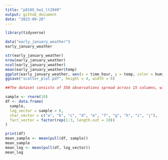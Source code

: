 ```yaml
---
title: "p8105_hw1_lt2949"
output: github_document
date: "2023-09-20"
---
```


```r
library(tidyverse)

data("early_january_weather")
early_january_weather

str(early_january_weather)
nrow(early_january_weather)
ncol(early_january_weather)
mean(early_january_weather$temp)
ggplot(early_january_weather, aes(x = time_hour, y = temp, color = humid)) + geom_point()
ggsave("scatter_plot.pdf", height = 4, width = 6)

##The dataset consists of 358 observations spread across 15 columns, with an average temperature of 39.58 degree Farenheit. Among these 15 attributes, we have "temp" indicating the temperature in degrees Fahrenheit at the corresponding hour. "humid" provides the humidity level for that hour. "time_hour" denotes the exact hour of the observation, and "Wind_speed" specifies the wind speed at that particular hour.
```
```r
sample <- rnorm(10)
df <- data.frame(
  sample,
  log_vector = sample > 0,
  char_vector = c("a", "b", "c", "d", "e", "f", "g", "h", "i", "j"),
  fact_vector = factor(rep(1:3, length.out = 10))
)

print(df)
mean_sample <- mean(pull(df, sample))
mean_sample
mean_log <- mean(pull(df, log_vector))
mean_log
```


